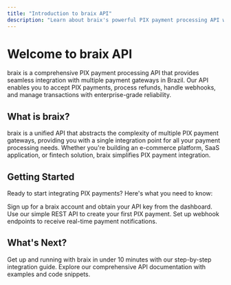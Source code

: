 ```yaml
---
title: "Introduction to braix API"
description: "Learn about braix's powerful PIX payment processing API with multi-gateway support"
---
```


# Welcome to braix API

braix is a comprehensive PIX payment processing API that provides seamless integration with multiple payment gateways in Brazil. Our API enables you to accept PIX payments, process refunds, handle webhooks, and manage transactions with enterprise-grade reliability.

## What is braix?

braix is a unified API that abstracts the complexity of multiple PIX payment gateways, providing you with a single integration point for all your payment processing needs. Whether you're building an e-commerce platform, SaaS application, or fintech solution, braix simplifies PIX payment integration.

## Getting Started

Ready to start integrating PIX payments? Here's what you need to know:

<Steps>
<Step title="Get API Credentials">
  Sign up for a braix account and obtain your API key from the dashboard.
</Step>


<Step title="Make Your First Request">
  Use our simple REST API to create your first PIX payment.
</Step>

<Step title="Handle Webhooks">
  Set up webhook endpoints to receive real-time payment notifications.
</Step>
</Steps>

## What's Next?

<Card title="Quick Start Guide" icon="rocket" href="/quickstart">
Get up and running with braix in under 10 minutes with our step-by-step integration guide.
</Card>

<Card title="API Reference" icon="code" href="/api-reference">
Explore our comprehensive API documentation with examples and code snippets.
</Card>

